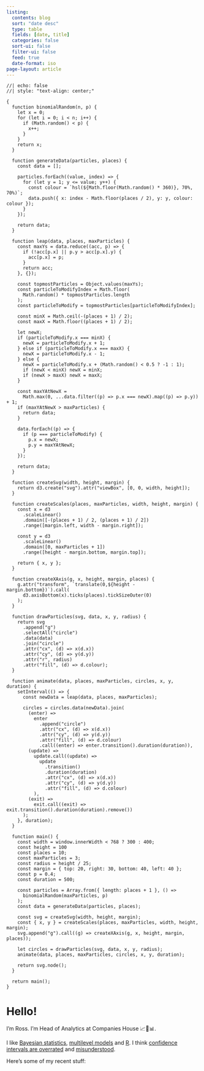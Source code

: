 ```yaml
---
listing:
  contents: blog
  sort: "date desc"
  type: table
  fields: [date, title]
  categories: false
  sort-ui: false
  filter-ui: false
  feed: true
  date-format: iso
page-layout: article
---
```


```ojs
//| echo: false
//| style: "text-align: center;"

{
  function binomialRandom(n, p) {
    let x = 0;
    for (let i = 0; i < n; i++) {
      if (Math.random() < p) {
        x++;
      }
    }
    return x;
  }

  function generateData(particles, places) {
    const data = [];

    particles.forEach((value, index) => {
      for (let y = 1; y <= value; y++) {
        const colour = `hsl(${Math.floor(Math.random() * 360)}, 70%, 70%)`;
        data.push({ x: index - Math.floor(places / 2), y: y, colour: colour });
      }
    });

    return data;
  }

  function leap(data, places, maxParticles) {
    const maxYs = data.reduce((acc, p) => {
      if (!acc[p.x] || p.y > acc[p.x].y) {
        acc[p.x] = p;
      }
      return acc;
    }, {});

    const topmostParticles = Object.values(maxYs);
    const particleToModifyIndex = Math.floor(
      Math.random() * topmostParticles.length
    );
    const particleToModify = topmostParticles[particleToModifyIndex];

    const minX = Math.ceil(-(places + 1) / 2);
    const maxX = Math.floor((places + 1) / 2);

    let newX;
    if (particleToModify.x === minX) {
      newX = particleToModify.x + 1;
    } else if (particleToModify.x === maxX) {
      newX = particleToModify.x - 1;
    } else {
      newX = particleToModify.x + (Math.random() < 0.5 ? -1 : 1);
      if (newX < minX) newX = minX;
      if (newX > maxX) newX = maxX;
    }

    const maxYAtNewX =
      Math.max(0, ...data.filter((p) => p.x === newX).map((p) => p.y)) + 1;
    if (maxYAtNewX > maxParticles) {
      return data;
    }

    data.forEach((p) => {
      if (p === particleToModify) {
        p.x = newX;
        p.y = maxYAtNewX;
      }
    });

    return data;
  }

  function createSvg(width, height, margin) {
    return d3.create("svg").attr("viewBox", [0, 0, width, height]);
  }

  function createScales(places, maxParticles, width, height, margin) {
    const x = d3
      .scaleLinear()
      .domain([-(places + 1) / 2, (places + 1) / 2])
      .range([margin.left, width - margin.right]);

    const y = d3
      .scaleLinear()
      .domain([0, maxParticles + 1])
      .range([height - margin.bottom, margin.top]);

    return { x, y };
  }

  function createXAxis(g, x, height, margin, places) {
    g.attr("transform", `translate(0,${height - margin.bottom})`).call(
      d3.axisBottom(x).ticks(places).tickSizeOuter(0)
    );
  }

  function drawParticles(svg, data, x, y, radius) {
    return svg
      .append("g")
      .selectAll("circle")
      .data(data)
      .join("circle")
      .attr("cx", (d) => x(d.x))
      .attr("cy", (d) => y(d.y))
      .attr("r", radius)
      .attr("fill", (d) => d.colour);
  }

  function animate(data, places, maxParticles, circles, x, y, duration) {
    setInterval(() => {
      const newData = leap(data, places, maxParticles);

      circles = circles.data(newData).join(
        (enter) =>
          enter
            .append("circle")
            .attr("cx", (d) => x(d.x))
            .attr("cy", (d) => y(d.y))
            .attr("fill", (d) => d.colour)
            .call((enter) => enter.transition().duration(duration)),
        (update) =>
          update.call((update) =>
            update
              .transition()
              .duration(duration)
              .attr("cx", (d) => x(d.x))
              .attr("cy", (d) => y(d.y))
              .attr("fill", (d) => d.colour)
          ),
        (exit) =>
          exit.call((exit) => exit.transition().duration(duration).remove())
      );
    }, duration);
  }

  function main() {
    const width = window.innerWidth < 768 ? 300 : 400;
    const height = 100
    const places = 10;
    const maxParticles = 3;
    const radius = height / 25;
    const margin = { top: 20, right: 30, bottom: 40, left: 40 };
    const p = 0.4;
    const duration = 500;

    const particles = Array.from({ length: places + 1 }, () =>
      binomialRandom(maxParticles, p)
    );
    const data = generateData(particles, places);

    const svg = createSvg(width, height, margin);
    const { x, y } = createScales(places, maxParticles, width, height, margin);
    svg.append("g").call((g) => createXAxis(g, x, height, margin, places));

    let circles = drawParticles(svg, data, x, y, radius);
    animate(data, places, maxParticles, circles, x, y, duration);

    return svg.node();
  }

  return main();
}
```


# Hello!

I'm Ross. I'm Head of Analytics at Companies House 📈🏡📊.

I like [Bayesian statistics](https://stat.columbia.edu/~gelman/book/), [multilevel models](http://www.stat.columbia.edu/~gelman/research/published/multi2.pdf) and [R](https://r4ds.hadley.nz/). I think [confidence intervals are overrated](https://www.ncbi.nlm.nih.gov/pmc/articles/PMC4742505/pdf/13423_2015_Article_947.pdf) and [misunderstood](https://www.ejwagenmakers.com/inpress/HoekstraEtAlPBR.pdf).

Here's some of my recent stuff: